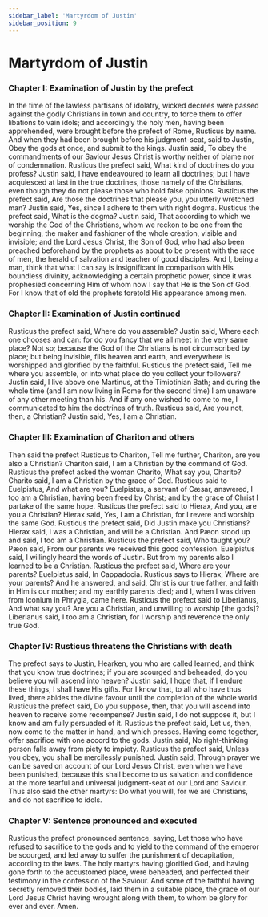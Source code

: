 ```yaml
---
sidebar_label: 'Martyrdom of Justin'
sidebar_position: 9
---
```



# Martyrdom of Justin

### Chapter I: Examination of Justin by the prefect

In the time of the lawless partisans of idolatry, wicked decrees were passed against the godly Christians in town and country, to force them to offer libations to vain idols; and accordingly the holy men, having been apprehended, were brought before the prefect of Rome, Rusticus by name. And when they had been brought before his judgment-seat, said to Justin, Obey the gods at once, and submit to the kings. Justin said, To obey the commandments of our Saviour Jesus Christ is worthy neither of blame nor of condemnation. Rusticus the prefect said, What kind of doctrines do you profess? Justin said, I have endeavoured to learn all doctrines; but I have acquiesced at last in the true doctrines, those namely of the Christians, even though they do not please those who hold false opinions. Rusticus the prefect said, Are those the doctrines that please you, you utterly wretched man? Justin said, Yes, since I adhere to them with right dogma. Rusticus the prefect said, What is the dogma? Justin said, That according to which we worship the God of the Christians, whom we reckon to be one from the beginning, the maker and fashioner of the whole creation, visible and invisible; and the Lord Jesus Christ, the Son of God, who had also been preached beforehand by the prophets as about to be present with the race of men, the herald of salvation and teacher of good disciples. And I, being a man, think that what I can say is insignificant in comparison with His boundless divinity, acknowledging a certain prophetic power, since it was prophesied concerning Him of whom now I say that He is the Son of God. For I know that of old the prophets foretold His appearance among men.

### Chapter II: Examination of Justin continued

Rusticus the prefect said, Where do you assemble? Justin said, Where each one chooses and can: for do you fancy that we all meet in the very same place? Not so; because the God of the Christians is not circumscribed by place; but being invisible, fills heaven and earth, and everywhere is worshipped and glorified by the faithful. Rusticus the prefect said, Tell me where you assemble, or into what place do you collect your followers? Justin said, I live above one Martinus, at the Timiotinian Bath; and during the whole time (and I am now living in Rome for the second time) I am unaware of any other meeting than his. And if any one wished to come to me, I communicated to him the doctrines of truth. Rusticus said, Are you not, then, a Christian? Justin said, Yes, I am a Christian.

### Chapter III: Examination of Chariton and others

Then said the prefect Rusticus to Chariton, Tell me further, Chariton, are you also a Christian? Chariton said, I am a Christian by the command of God. Rusticus the prefect asked the woman Charito, What say you, Charito? Charito said, I am a Christian by the grace of God. Rusticus said to Euelpistus, And what are you? Euelpistus, a servant of Cæsar, answered, I too am a Christian, having been freed by Christ; and by the grace of Christ I partake of the same hope. Rusticus the prefect said to Hierax, And you, are you a Christian? Hierax said, Yes, I am a Christian, for I revere and worship the same God. Rusticus the prefect said, Did Justin make you Christians? Hierax said, I was a Christian, and will be a Christian. And Pæon stood up and said, I too am a Christian. Rusticus the prefect said, Who taught you? Pæon said, From our parents we received this good confession. Euelpistus said, I willingly heard the words of Justin. But from my parents also I learned to be a Christian. Rusticus the prefect said, Where are your parents? Euelpistus said, In Cappadocia. Rusticus says to Hierax, Where are your parents? And he answered, and said, Christ is our true father, and faith in Him is our mother; and my earthly parents died; and I, when I was driven from Iconium in Phrygia, came here. Rusticus the prefect said to Liberianus, And what say you? Are you a Christian, and unwilling to worship [the gods]? Liberianus said, I too am a Christian, for I worship and reverence the only true God.

### Chapter IV: Rusticus threatens the Christians with death

The prefect says to Justin, Hearken, you who are called learned, and think that you know true doctrines; if you are scourged and beheaded, do you believe you will ascend into heaven? Justin said, I hope that, if I endure these things, I shall have His gifts. For I know that, to all who have thus lived, there abides the divine favour until the completion of the whole world. Rusticus the prefect said, Do you suppose, then, that you will ascend into heaven to receive some recompense? Justin said, I do not suppose it, but I know and am fully persuaded of it. Rusticus the prefect said, Let us, then, now come to the matter in hand, and which presses. Having come together, offer sacrifice with one accord to the gods. Justin said, No right-thinking person falls away from piety to impiety. Rusticus the prefect said, Unless you obey, you shall be mercilessly punished. Justin said, Through prayer we can be saved on account of our Lord Jesus Christ, even when we have been punished, because this shall become to us salvation and confidence at the more fearful and universal judgment-seat of our Lord and Saviour. Thus also said the other martyrs: Do what you will, for we are Christians, and do not sacrifice to idols.

### Chapter V: Sentence pronounced and executed

Rusticus the prefect pronounced sentence, saying, Let those who have refused to sacrifice to the gods and to yield to the command of the emperor be scourged, and led away to suffer the punishment of decapitation, according to the laws. The holy martyrs having glorified God, and having gone forth to the accustomed place, were beheaded, and perfected their testimony in the confession of the Saviour. And some of the faithful having secretly removed their bodies, laid them in a suitable place, the grace of our Lord Jesus Christ having wrought along with them, to whom be glory for ever and ever. Amen.

<ImageCopyright copyrightText="Translated by Marcus Dods. From Ante-Nicene Fathers, Vol. 1. Edited by Alexander Roberts, James Donaldson, and A. Cleveland Coxe. (Buffalo, NY: Christian Literature Publishing Co., 1885.)"  includeImageLink={false} />